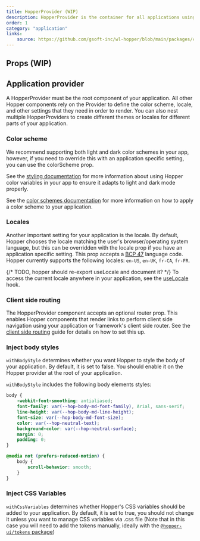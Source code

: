 ```yaml
---
title: HopperProvider (WIP)
description: HopperProvider is the container for all applications using Hopper. It defines the color scheme, locale, and other application level settings. It is also used to dynamically inject CSS variables and Body styles to your application.
order: 1
category: "application"
links:
    source: https://github.com/gsoft-inc/wl-hopper/blob/main/packages/components/src/HopperProvider/src/HopperProvider.tsx
---
```


<CodeOnlyExample src="HopperProvider/docs/hopper-provider/preview" />

## Props (WIP)

<PropTable component="HopperProvider" />

## Application provider

A HopperProvider must be the root component of your application. All other Hopper components rely on the Provider to define the color scheme, locale, and other settings that they need in order to render.
You can also nest multiple HopperProviders to create different themes or locales for different parts of your application.

### Color scheme

We recommend supporting both light and dark color schemes in your app, however, if you need to override this with an application specific setting, you can use the colorScheme prop.

<CodeOnlyExample src="HopperProvider/docs/hopper-provider/color-scheme" />

See the [styling documentation](/components/concepts/styling) for more information about using Hopper color variables in your  app to ensure it adapts to light and dark mode properly.

See the [color schemes documentation](/components/concepts/color-schemes) for more information on how to apply a color scheme to your application.

### Locales

Another important setting for your application is the locale. By default, Hopper chooses the locale matching the user's browser/operating system language, but this can be overridden with the locale prop if you have an application specific setting. This prop accepts a [BCP 47](https://www.ietf.org/rfc/bcp/bcp47.txt) language code.
Hopper currently supports the following locales: `en-US`, `en-UK`, `fr-CA`, `fr-FR`.

<CodeOnlyExample src="HopperProvider/docs/hopper-provider/locale" />

{/* TODO, hopper should re-export useLocale and document it? */}
To access the current locale anywhere in your application, see the [useLocale](https://react-spectrum.adobe.com/react-aria/useLocale.html) hook.

### Client side routing

The HopperProvider component accepts an optional router prop. This enables Hopper components that render links to perform client side navigation using your application or framework's client side router. See the [client side routing](/components/concepts/client-side-routing) guide for details on how to set this up.

<CodeOnlyExample src="HopperProvider/docs/hopper-provider/client-side-routing" />

### Inject body styles

`withBodyStyle` determines whether you want Hopper to style the body of your application. By default, it is set to false. You should enable it on the Hopper provider at the root of your application.

<CodeOnlyExample src="HopperProvider/docs/hopper-provider/inject-body-style" />


`withBodyStyle` includes the following body elements styles:

```css
body {
    -webkit-font-smoothing: antialiased;
    font-family: var(--hop-body-md-font-family), Arial, sans-serif;
    line-height: var(--hop-body-md-line-height);
    font-size: var(--hop-body-md-font-size);
    color: var(--hop-neutral-text);
    background-color: var(--hop-neutral-surface);
    margin: 0;
    padding: 0;
}

@media not (prefers-reduced-motion) {
    body {
        scroll-behavior: smooth;
    }
}
```

### Inject CSS Variables

`withCssVariables` determines whether Hopper's CSS variables should be added to your application. By default, it is set to true, you should not change it unless you want to manage CSS variables via .css file (Note that in this case you will need to add the tokens manually, ideally with the [`@hopper-ui/tokens` package](/tokens/getting-started/usage))

<CodeOnlyExample src="HopperProvider/docs/hopper-provider/inject-css-var" />

